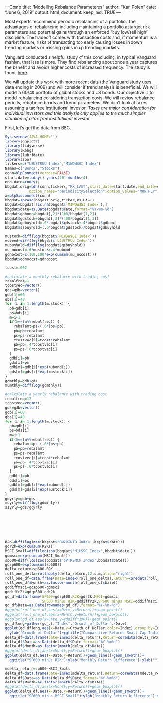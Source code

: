 ---Comp
title: "Modelling Rebalance Parameteres"
author: "Karl Polen"
date: "June 6, 2019"
output: 
  html_document:
    keep_md: TRUE
---

Most experts recommend periodic rebalancing of a portfolio.  The advantages of rebalancing including maintaining a portfolio at target risk parameters and potential gains through an enforced "buy low/sell high" discipline.  The tradeoff comes with transaction costs and, if momentum is a market feature, risks of transacting too early causing losses in down trending markets or missing gains in up trending markets.

Vanguard conducted a helpful study of this concluding, in typical Vanguard fashion, that less is more.  They find rebalancing about once a year captures the benefit and avoids higher costs of increased frequency.  The study is found [here](https://www.vanguard.com/pdf/icrpr.pdf).

We will update this work with more recent data (the Vanguard study uses data ending in 2009) and will consider if trend analysis is beneficial.  We will model a 60/40 portfolio of global stocks and US bonds.  Our objective is to model rebalancing considering transaction costs.  We will review rebalance periods, rebalance bands and trend parameters.  We don't look at taxes assuming a tax free institutional investor.  *Taxes are major consideration for individual investors and this analysis only applies to the much simpler situation of a tax free institutional investor.* 

First, let's get the data from BBG.

```r
Sys.setenv(JAVA_HOME='')
library(ggplot2)
library(tidyverse)
library(Rbbg)
library(lubridate)
library(zoo)
tickers=c("LBUSTRUU Index","M1WDW$GI Index")
Names=c("Bonds","Stocks")
conn=blpConnect(verbose=FALSE)
start.date=today()-years(20)-months(4)
end.date=today()
bbgdat.orig=bdh(conn,tickers,"PX_LAST",start_date=start.date,end_date=end.date,
           option_names="periodicitySelection",option_values="MONTHLY")
x=blpDisconnect(conn)
bbgdat=spread(bbgdat.orig,ticker,PX_LAST)
bbgdat=bbgdat[!is.na(bbgdat$`M1WDW$GI Index`),]
bbgdat$date=as.Date(bbgdat$date,format="%Y-%m-%d")
bbgdat$gdbond=bbgdat[,2]*(100/bbgdat[1,2])
bbgdat$gdstock=bbgdat[,3]*(100/bbgdat[1,3])
bbgdat$gdbuyhold=.6*bbgdat$gdstock+.4*bbgdat$gdbond
bbgdat$ssbuyhold=(.6*bbgdat$gdstock)/bbgdat$gdbuyhold

mustock=diff(log(bbgdat$`M1WDW$GI Index`))
mubond=diff(log(bbgdat$`LBUSTRUU Index`))
mubuyhold=diff(log(bbgdat$gdbuyhold))
mu_nocost=.6*mustock+.4*mubond
gdnocost=c(100,100*exp(cumsum(mu_nocost)))
bbgdat$gdnocost=gdnocost

tcost=.002

#calculate a monthly rebalance with trading cost
rebalfreq=1
tcostvec=vector()
gds=gdb=vector()
gdb[1]=60
gbs[1]=40
for (i in 1:length(mustock)) {
  pb=gdb[i]
  ps=bds[i]
  m=i+1
  if(0==(m%%rebalfreq)) {
    rebalamt=ps-(.6*(ps+pb))
    pb=pb+rebalamt
    ps=ps-rebalamt
    tcostvec[i]=tcost*rebalamt
    pb=pb-.4*tcostvec[i]
    ps=ps-.6*tcostvec[i]
  }
  gdb[i]=pb
  gds[i]=ps
  gdb[m]=gdb[i]*exp(mubond[i])
  gds[m]=gds[i]*exp(mustock[i])
}
gdmthly=gdb+gds
mumthly=diff(log(gdmthly))

#calculate a yearly rebalance with trading cost
rebalfreq=12
tcostvec=vector()
gds=gdb=vector()
gdb[1]=60
gbs[1]=40
for (i in 1:length(mustock)) {
  pb=gdb[i]
  ps=bds[i]
  m=i+1
  if(0==(m%%rebalfreq)) {
    rebalamt=ps-(.6*(ps+pb))
    pb=pb+rebalamt
    ps=ps-rebalamt
    tcostvec[i]=tcost*rebalamt
    pb=pb-.4*tcostvec[i]
    ps=ps-.6*tcostvec[i]
  }
  gdb[i]=pb
  gds[i]=ps
  gdb[m]=gdb[i]*exp(mubond[i])
  gds[m]=gds[i]*exp(mustock[i])
}
gdyrly=gdb+gds
muyrly=diff(log(gdmthly))
ssyrly=gds/gdyrly







R2K=diff(log(zoo(bbgdat$'RU20INTR Index',bbgdat$date)))
gdr2k=exp(cumsum(R2K))
MSCI_Small=diff(log(zoo(bbgdat$'M1USSC Index',bbgdat$date)))
gdmsci=exp(cumsum(MSCI_Small))
sp600=diff(log(zoo(bbgdat$'SPTRSMCP Index',bbgdat$date)))
gdsp600=exp(cumsum(sp600))
delta_return=sp600-R2K
roll_one_delta=rollapply(delta_return,12,sum,align="right")
roll_one_df=data.frame(Date=index(roll_one_delta),Return=coredata(roll_one_delta))
roll_one_df$Month=as.factor(month(roll_one_df$Date))
gddiffmsci=gdsp600-gdmsci
gddiffr2k=gdsp600-gdr2k
gd_df=data.frame(SP600=gdsp600,R2K=gdr2k,MSCI=gdmsci,
                 SP600_minus_R2K=gddiffr2k,SP600_minus_MSCI=gddiffmsci)
gd_df$Date=as.Date(rownames(gd_df),format="%Y-%m-%d")
#ggplot(roll_one_df,aes(x=Date,y=Return))+geom_point()
#ggplot(roll_one_df,aes(x=Month,y=Return))+geom_boxplot()
#ggplot(gd_df,aes(x=Date,y=gddiff*100))+geom_point()
gd_dflong=gather(gd_df,"Index","Growth_of_Dollar",-Date)
ggplot(gd_dflong,aes(x=Date,y=Growth_of_Dollar,color=Index),group_by=Index)+geom_line()+
  ylab("Growth of Dollar")+ggtitle("Comparative Returns Small Cap Indices")+xlab("")
delta_df=data.frame(Date=index(delta_return),Return=coredata(delta_return))
delta_df$Date=as.Date(delta_df$Date,format="%Y-%m%d")
delta_df$Month=as.factor(month(delta_df$Date))
#ggplot(delta_df,aes(x=Month,y=Return))+geom_boxplot()
ggplot(delta_df,aes(x=Date,y=Return))+geom_line()+geom_smooth()+
  ggtitle("SP600 minus R2K")+ylab("Monthly Return Difference")+xlab("")

mdelta_return=sp600-MSCI_Small
delta_df=data.frame(Date=index(mdelta_return),Return=coredata(mdelta_return))
delta_df$Date=as.Date(delta_df$Date,format="%Y-%m%d")
delta_df$Month=as.factor(month(delta_df$Date))
#ggplot(delta_df,aes(x=Month,y=Return))+geom_boxplot()
ggplot(delta_df,aes(x=Date,y=Return))+geom_line()+geom_smooth()+
  ggtitle("SP600 minus MSCI Small")+ylab("Monthly Return Difference")+xlab("")
```
